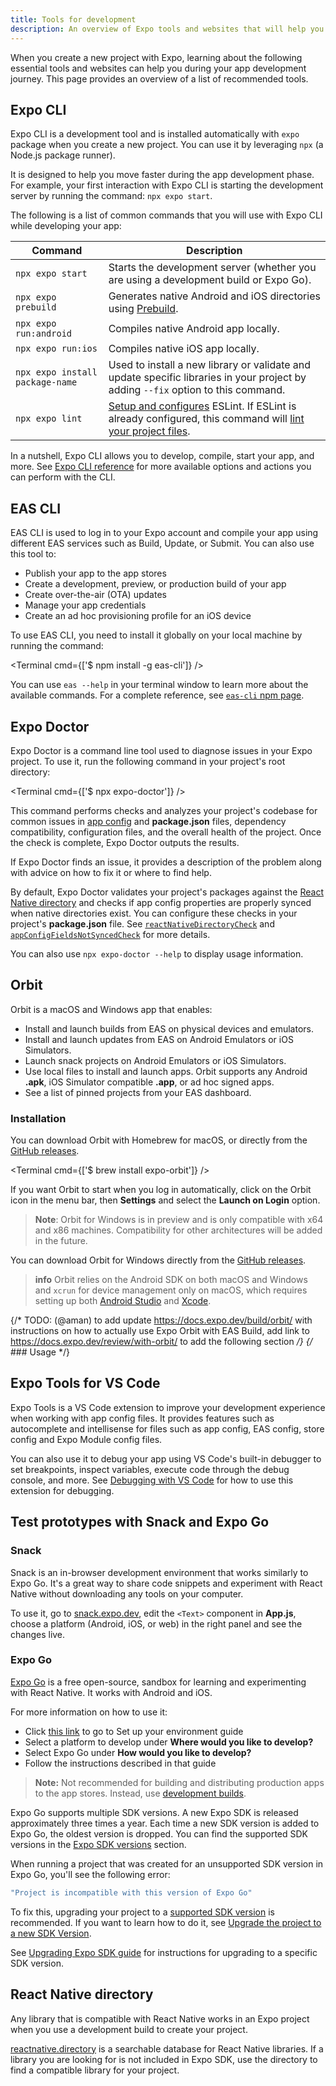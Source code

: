 ```yaml
---
title: Tools for development
description: An overview of Expo tools and websites that will help you during various aspects of your project-building journey.
---
```




When you create a new project with Expo, learning about the following essential tools and websites can help you during your app development journey. This page provides an overview of a list of recommended tools.

## Expo CLI

Expo CLI is a development tool and is installed automatically with `expo` package when you create a new project. You can use it by leveraging `npx` (a Node.js package runner).

It is designed to help you move faster during the app development phase. For example, your first interaction with Expo CLI is starting the development server by running the command: `npx expo start`.

The following is a list of common commands that you will use with Expo CLI while developing your app:

| Command                         | Description                                                                                                                                                      |
| ------------------------------- | ---------------------------------------------------------------------------------------------------------------------------------------------------------------- |
| `npx expo start`                | Starts the development server (whether you are using a development build or Expo Go).                                                                            |
| `npx expo prebuild`             | Generates native Android and iOS directories using [Prebuild](/workflow/prebuild/).                                                                              |
| `npx expo run:android`          | Compiles native Android app locally.                                                                                                                             |
| `npx expo run:ios`              | Compiles native iOS app locally.                                                                                                                                 |
| `npx expo install package-name` | Used to install a new library or validate and update specific libraries in your project by adding `--fix` option to this command.                                |
| `npx expo lint`                 | [Setup and configures](/guides/using-eslint/) ESLint. If ESLint is already configured, this command will [lint your project files](/guides/using-eslint/#usage). |

In a nutshell, Expo CLI allows you to develop, compile, start your app, and more. See [Expo CLI reference](/more/expo-cli/) for more available options and actions you can perform with the CLI.

## EAS CLI

EAS CLI is used to log in to your Expo account and compile your app using different EAS services such as Build, Update, or Submit. You can also use this tool to:

- Publish your app to the app stores
- Create a development, preview, or production build of your app
- Create over-the-air (OTA) updates
- Manage your app credentials
- Create an ad hoc provisioning profile for an iOS device

To use EAS CLI, you need to install it globally on your local machine by running the command:

<Terminal cmd={['$ npm install -g eas-cli']} />

You can use `eas --help` in your terminal window to learn more about the available commands. For a complete reference, see [`eas-cli` npm page](https://www.npmjs.com/package/eas-cli).

## Expo Doctor

Expo Doctor is a command line tool used to diagnose issues in your Expo project. To use it, run the following command in your project's root directory:

<Terminal cmd={['$ npx expo-doctor']} />

This command performs checks and analyzes your project's codebase for common issues in [app config](/workflow/configuration/) and **package.json** files, dependency compatibility, configuration files, and the overall health of the project. Once the check is complete, Expo Doctor outputs the results.

If Expo Doctor finds an issue, it provides a description of the problem along with advice on how to fix it or where to find help.

By default, Expo Doctor validates your project's packages against the [React Native directory](https://reactnative.directory/) and checks if app config properties are properly synced when native directories exist. You can configure these checks in your project's **package.json** file. See [`reactNativeDirectoryCheck`](/versions/latest/config/package-json/#reactnativedirectorycheck) and [`appConfigFieldsNotSyncedCheck`](/versions/latest/config/package-json/#appconfigfieldsnotsynced) for more details.

You can also use `npx expo-doctor --help` to display usage information.

## Orbit

Orbit is a macOS and Windows app that enables:

- Install and launch builds from EAS on physical devices and emulators.
- Install and launch updates from EAS on Android Emulators or iOS Simulators.
- Launch snack projects on Android Emulators or iOS Simulators.
- Use local files to install and launch apps. Orbit supports any Android **.apk**, iOS Simulator compatible **.app**, or ad hoc signed apps.
- See a list of pinned projects from your EAS dashboard.

<ContentSpotlight file="orbit/basic-features.mp4" />

### Installation

<Tabs>

<Tab label="macOS">

You can download Orbit with Homebrew for macOS, or directly from the [GitHub releases](https://github.com/expo/orbit/releases).

<Terminal cmd={['$ brew install expo-orbit']} />

If you want Orbit to start when you log in automatically, click on the Orbit icon in the menu bar, then **Settings** and select the **Launch on Login** option.

</Tab>

<Tab label="Windows">

> **Note**: Orbit for Windows is in preview and is only compatible with x64 and x86 machines. Compatibility for other architectures will be added in the future.

You can download Orbit for Windows directly from the [GitHub releases](https://github.com/expo/orbit/releases).

</Tab>

</Tabs>

> **info** Orbit relies on the Android SDK on both macOS and Windows and `xcrun` for device management only on macOS, which requires setting up both [Android Studio](/workflow/android-studio-emulator/) and [Xcode](/workflow/ios-simulator/).

{/* TODO: (@aman) to add update https://docs.expo.dev/build/orbit/ with instructions on how to actually use Expo Orbit with EAS Build, add link to https://docs.expo.dev/review/with-orbit/ to add the following section */}
{/* ### Usage */}

## Expo Tools for VS Code

Expo Tools is a VS Code extension to improve your development experience when working with app config files. It provides features such as autocomplete and intellisense for files such as app config, EAS config, store config and Expo Module config files.

<BoxLink
  title="Install Expo Tools VS Code extension"
  description="Use this link to install the extension or search Expo Tools directly in your VS Code editor."
  href="https://marketplace.visualstudio.com/items?itemName=expo.vscode-expo-tools"
  Icon={CodeBrowserIcon}
/>

You can also use it to debug your app using VS Code's built-in debugger to set breakpoints, inspect variables, execute code through the debug console, and more. See [Debugging with VS Code](/debugging/tools/#debugging-with-vs-code) for how to use this extension for debugging.

## Test prototypes with Snack and Expo Go

### Snack

Snack is an in-browser development environment that works similarly to Expo Go. It's a great way to share code snippets and experiment with React Native without downloading any tools on your computer.

To use it, go to [snack.expo.dev](https://snack.expo.dev/), edit the `<Text>` component in **App.js**, choose a platform (Android, iOS, or web) in the right panel and see the changes live.

### Expo Go

[Expo Go](https://expo.dev/go) is a free open-source, sandbox for learning and experimenting with React Native. It works with Android and iOS.

For more information on how to use it:

- Click [this link](/get-started/set-up-your-environment/?mode=expo-go) to go to Set up your environment guide
- Select a platform to develop under **Where would you like to develop?**
- Select Expo Go under **How would you like to develop?**
- Follow the instructions described in that guide

> **Note:** Not recommended for building and distributing production apps to the app stores. Instead, use [development builds](/get-started/set-up-your-environment/?mode=development-build).

<Collapsible summary="What versions of Expo SDK are supported in Expo Go?">

Expo Go supports multiple SDK versions. A new Expo SDK is released approximately three times a year. Each time a new SDK version is added to Expo Go, the oldest version is dropped. You can find the supported SDK versions in the [Expo SDK versions](/versions/latest/#each-expo-sdk-version-depends-on-a-react-native-version) section.

</Collapsible>

<Collapsible summary="What if I open a project with an unsupported SDK version?">

When running a project that was created for an unsupported SDK version in Expo Go, you'll see the following error:

```sh
"Project is incompatible with this version of Expo Go"
```

To fix this, upgrading your project to a [supported SDK version](/versions/latest/#each-expo-sdk-version-depends-on-a-react-native-version) is recommended. If you want to learn how to do it, see [Upgrade the project to a new SDK Version](#how-do-i-upgrade-my-project-from).

</Collapsible>

<Collapsible summary="How do I upgrade my project from an unsupported SDK version?">

See [Upgrading Expo SDK guide](/workflow/upgrading-expo-sdk-walkthrough) for instructions for upgrading to a specific SDK version.

</Collapsible>

## React Native directory

Any library that is compatible with React Native works in an Expo project when you use a development build to create your project.

[reactnative.directory](https://reactnative.directory/) is a searchable database for React Native libraries. If a library you are looking for is not included in Expo SDK, use the directory to find a compatible library for your project.

<BoxLink
  title="Use libraries"
  description="See this guide to learn more about the difference between React Native core libraries, Expo SDK libraries, and third-party libraries. It also explains how to determine third-party library compatibility."
  href="/workflow/using-libraries/"
  Icon={BookOpen02Icon}
/>
